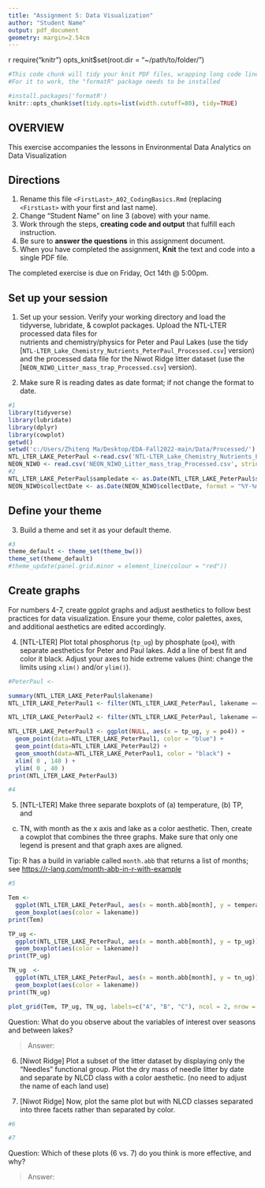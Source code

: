 ```yaml
---
title: "Assignment 5: Data Visualization"
author: "Student Name"
output: pdf_document
geometry: margin=2.54cm
---
```

{r setup, include=FALSE, echo=FALSE}
require("knitr")
opts_knit$set(root.dir = "~/path/to/folder/")
```r
#This code chunk will tidy your knit PDF files, wrapping long code lines
#For it to work, the "formatR" package needs to be installed

#install.packages('formatR')
knitr::opts_chunk$set(tidy.opts=list(width.cutoff=80), tidy=TRUE)
```

## OVERVIEW

This exercise accompanies the lessons in Environmental Data Analytics on Data Visualization 

## Directions
1. Rename this file `<FirstLast>_A02_CodingBasics.Rmd` (replacing `<FirstLast>` with your first and last name).
2. Change "Student Name" on line 3 (above) with your name.
3. Work through the steps, **creating code and output** that fulfill each instruction.
4. Be sure to **answer the questions** in this assignment document.
5. When you have completed the assignment, **Knit** the text and code into a single PDF file.

The completed exercise is due on Friday, Oct 14th @ 5:00pm.



## Set up your session 
1. Set up your session. Verify your working directory and load the tidyverse, 
lubridate, & cowplot packages. Upload the NTL-LTER processed data files for  
nutrients and chemistry/physics for Peter and Paul Lakes (use the tidy 
[`NTL-LTER_Lake_Chemistry_Nutrients_PeterPaul_Processed.csv`] version) and 
the processed data file for the Niwot Ridge litter dataset (use the
[`NEON_NIWO_Litter_mass_trap_Processed.csv`] version). 

2. Make sure R is reading dates as date format; if not change the format to date.

```r
#1 
library(tidyverse)
library(lubridate)
library(dplyr)
library(cowplot)
getwd()
setwd('c:/Users/Zhiteng Ma/Desktop/EDA-Fall2022-main/Data/Processed/')
NTL_LTER_LAKE_PeterPaul <-read.csv('NTL-LTER_Lake_Chemistry_Nutrients_PeterPaul_Processed.csv',stringsAsFactors =TRUE)
NEON_NIWO <- read.csv('NEON_NIWO_Litter_mass_trap_Processed.csv', stringsAsFactors = TRUE)
#2 
NTL_LTER_LAKE_PeterPaul$sampledate <- as.Date(NTL_LTER_LAKE_PeterPaul$sampledate, format = "%Y-%m-%d")
NEON_NIWO$collectDate <- as.Date(NEON_NIWO$collectDate, format = "%Y-%m-%d")
```
## Define your theme
3. Build a theme and set it as your default theme.

```r
#3
theme_default <- theme_set(theme_bw())
theme_set(theme_default)
#theme_update(panel.grid.minor = element_line(colour = "red"))

```

## Create graphs
For numbers 4-7, create ggplot graphs and adjust aesthetics to follow best 
practices for data visualization. Ensure your theme, color palettes, axes, 
and additional aesthetics are edited accordingly.

4. [NTL-LTER] Plot total phosphorus (`tp_ug`) by phosphate (`po4`), with 
separate aesthetics for Peter and Paul lakes. Add a line of best fit and 
color it black. Adjust your axes to hide extreme values (hint: change the 
limits using `xlim()` and/or `ylim()`).

```r
#PeterPaul <- 

summary(NTL_LTER_LAKE_PeterPaul$lakename)
NTL_LTER_LAKE_PeterPaul1 <- filter(NTL_LTER_LAKE_PeterPaul, lakename == "Paul Lake")

NTL_LTER_LAKE_PeterPaul2 <- filter(NTL_LTER_LAKE_PeterPaul, lakename == "Peter Lake")

NTL_LTER_LAKE_PeterPaul3 <- ggplot(NULL, aes(x = tp_ug, y = po4)) +
  geom_point(data=NTL_LTER_LAKE_PeterPaul1, color = "blue") +
  geom_point(data=NTL_LTER_LAKE_PeterPaul2) +
  geom_smooth(data=NTL_LTER_LAKE_PeterPaul1, color = "black") +
  xlim( 0 , 140 ) +
  ylim( 0 , 40 )
print(NTL_LTER_LAKE_PeterPaul3)

#4

```


5. [NTL-LTER] Make three separate boxplots of (a) temperature, (b) TP, and 
(c) TN, with month as the x axis and lake as a color aesthetic. Then, create 
a cowplot that combines the three graphs. Make sure that only one legend is 
present and that graph axes are aligned. 

Tip: R has a build in variable called `month.abb` that returns a list of months;
see <https://r-lang.com/month-abb-in-r-with-example>

```r
#5

Tem <-
  ggplot(NTL_LTER_LAKE_PeterPaul, aes(x = month.abb[month], y = temperature_C)) +
  geom_boxplot(aes(color = lakename))
print(Tem)

TP_ug <-
  ggplot(NTL_LTER_LAKE_PeterPaul, aes(x = month.abb[month], y = tp_ug)) +
  geom_boxplot(aes(color = lakename))
print(TP_ug)

TN_ug  <-
  ggplot(NTL_LTER_LAKE_PeterPaul, aes(x = month.abb[month], y = tn_ug)) +
  geom_boxplot(aes(color = lakename))
print(TN_ug)

plot_grid(Tem, TP_ug, TN_ug, labels=c("A", "B", "C"), ncol = 2, nrow = 2)

```

Question: What do you observe about the variables of interest over seasons 
and between lakes? 

> Answer: 

6. [Niwot Ridge] Plot a subset of the litter dataset by displaying only the 
"Needles" functional group. Plot the dry mass of needle litter by date and 
separate by NLCD class with a color aesthetic. (no need to adjust the name 
of each land use)

7. [Niwot Ridge] Now, plot the same plot but with NLCD classes separated into 
three facets rather than separated by color. 

```r
#6

#7


```
Question: Which of these plots (6 vs. 7) do you think is more effective, and why? 

> Answer: